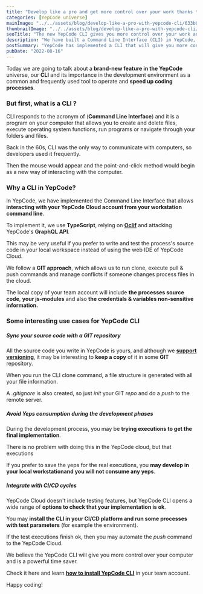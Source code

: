 ```yaml
---
title: "Develop like a pro and get more control over your work thanks to YepCode CLI"
categories: [YepCode universe]
mainImage: "../../assets/blog/develop-like-a-pro-with-yepcode-cli/633b00da3d39f10c142f996b_YepCode-CLI.webp"
thumbnailImage: "../../assets/blog/develop-like-a-pro-with-yepcode-cli/633b00e79f6028697aa3c921_YepCode-CLI.webp"
seoTitle: "The new YepCode CLI gives you more control over your work and saves a lot of time."
description: "We have built a Command Line Interface (CLI) in YepCode, a brand-new feature that helps to speed up your coding processes."
postSummary: "YepCode has implemented a CLI that will give you more control over your computer and save you a lot of time."
pubDate: "2022-08-16"
---
```



Today we are going to talk about a **brand-new feature in the YepCode** universe, our **CLI** and its importance in the development environment as a common and frequently used tool to operate and **speed up coding processes**.

### **But first, what is a CLI ?**

CLI responds to the acronym of (**Command Line Interface**) and it is a program on your computer that allows you to create and delete files, execute operating system functions, run programs or navigate through your folders and files.

Back in the 60s, CLI was the only way to communicate with computers, so developers used it frequently.

Then the mouse would appear and the point-and-click method would begin as a new way of interacting with the computer.

### **Why a CLI in YepCode?**

In YepCode, we have implemented the Command Line Interface that allows **interacting with your YepCode Cloud account from your workstation command line**.

To implement it, we use **TypeScript**, relying on [**Oclif**](https://t.sidekickopen00-eu1.com/s3t/c/5/f18dQhb0S7kC8dDZCHW5dK2qR2zGCz1N5xLs7slrBrYW1S-5-y3cR5_6MXwSPM3ZvWtf21mVPW02?te=W3R5hFj4cm2zwW43P1nS3LD2rJ1V3&si=8000000020810203&pi=87dddb93-7237-40e9-c267-cb34e43c9970) and attacking YepCode's **GraphQL API**.

This may be very useful if you prefer to write and test the process's source code in your local workspace instead of using the web IDE of YepCode Cloud.

We follow a **GIT approach**, which allows us to run clone, execute pull & push commands and manage conflicts if someone changes process files in the cloud.

The local copy of your team account will include **the processes source code**, **your js-modules** and also **the credentials & variables non-sensitive information.**

### **Some interesting use cases for YepCode CLI**

##### Sync your source code with a GIT repository

All the source code you write in YepCode is yours, and although we [**support versioning**](https://docs.yepcode.io/processes/process-versioning), it may be interesting to **keep a copy** of it in some **GIT** repository.

When you run the CLI clone command, a file structure is generated with all your file information.

A _.gitignore_ is also created, so just _init_ your GIT _repo_ and do a _push_ to the remote server.

##### Avoid Yeps consumption during the development phases

During the development process, you may be **trying executions to get the final implementation**.

There is no problem with doing this in the YepCode cloud, but that executions

If you prefer to save the yeps for the real executions, you **may develop in your local workstationand you will not consume any yeps**.

##### Integrate with CI/CD cycles

YepCode Cloud doesn't include testing features, but YepCode CLI opens a wide range of **options to check that your implementation is ok**.

You may **install the CLI in your CI/CD platform and run some processes with test parameters** (for example the environment).

If the test executions finish ok, then you may automate the _push_ command to the YepCode Cloud.

We believe the YepCode CLI will give you more control over your computer and is a powerful time saver.

Check it here and learn [**how to install YepCode CLI**](https://docs.yepcode.io/cli/) in your team account.

Happy coding!

<YouTube url="https://www.youtube.com/embed/Pggg84OLwnQ" title="Develop your processes more efficiently | YepCode CLI" />

